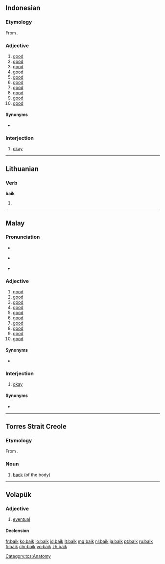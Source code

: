 ==Indonesian==

===Etymology===
From {{etyl|ms|id}} {{term|baik|lang=ms}}.

===Adjective===
{{head|id|adjective}}

# [[good]] {{gloss|acting in the interest of good; ethical (good intentions)}}
# [[good]] {{gloss|useful for a particular purpose (it’s a good watch)}}
# [[good]] {{gloss|of food, edible; not stale or rotten}}
# [[good]] {{gloss|of food, having a particularly pleasant taste}}
# [[good]] {{gloss|healthful}}
# [[good]] {{gloss|pleasant; enjoyable}}
# [[good]] {{gloss|of people, competent or talented}}
# [[good]] {{gloss|effective}}
# [[good]] {{gloss|favourable}}
# [[good]] {{gloss|beneficial; worthwhile}}

====Synonyms====
* {{l|id|bagus}}

===Interjection===
{{head|id|interjection}}

# [[okay]] {{gloss|Used to indicate agreement or acceptance}}

----

==Lithuanian==

===Verb===
'''baik'''

# {{lt-form-verb|2s|imp|baigti}}

----

==Malay==

===Pronunciation===
* {{a|Johor-Selangor}} {{IPA|/baeʔ/|lang=ms}}
* {{a|Riau-Lingga}} {{IPA|/baɪʔ/|lang=ms}}
* {{rhymes|aeʔ|eʔ|lang=ms}}

===Adjective===
{{head|ms|adjective}}

# [[good]] {{gloss|acting in the interest of good; ethical (good intentions)}}
# [[good]] {{gloss|useful for a particular purpose (it’s a good watch)}}
# [[good]] {{gloss|of food, edible; not stale or rotten}}
# [[good]] {{gloss|of food, having a particularly pleasant taste}}
# [[good]] {{gloss|healthful}}
# [[good]] {{gloss|pleasant; enjoyable}}
# [[good]] {{gloss|of people, competent or talented}}
# [[good]] {{gloss|effective}}
# [[good]] {{gloss|favourable}}
# [[good]] {{gloss|beneficial; worthwhile}}

====Synonyms====
* {{l|ms|bagus}}

===Interjection===
{{head|ms|interjection}}

# [[okay]] {{gloss|Used to indicate agreement or acceptance}}

====Synonyms====
* {{l|ms|okey}}

----

==Torres Strait Creole==

===Etymology===
From {{etyl|en|tcs}} {{term|back|lang=en}}.

===Noun===
{{head|tcs|noun}}

# [[back]] (of the body)

[[Category:tcs:Anatomy]]

----

==Volapük==

===Adjective===
{{head|vo|adjective}}

# [[eventual]]

====Declension====
{{vo-decl-adj}}

[[fr:baik]]
[[ko:baik]]
[[io:baik]]
[[id:baik]]
[[lt:baik]]
[[mg:baik]]
[[nl:baik]]
[[ja:baik]]
[[pt:baik]]
[[ru:baik]]
[[fi:baik]]
[[chr:baik]]
[[vo:baik]]
[[zh:baik]]